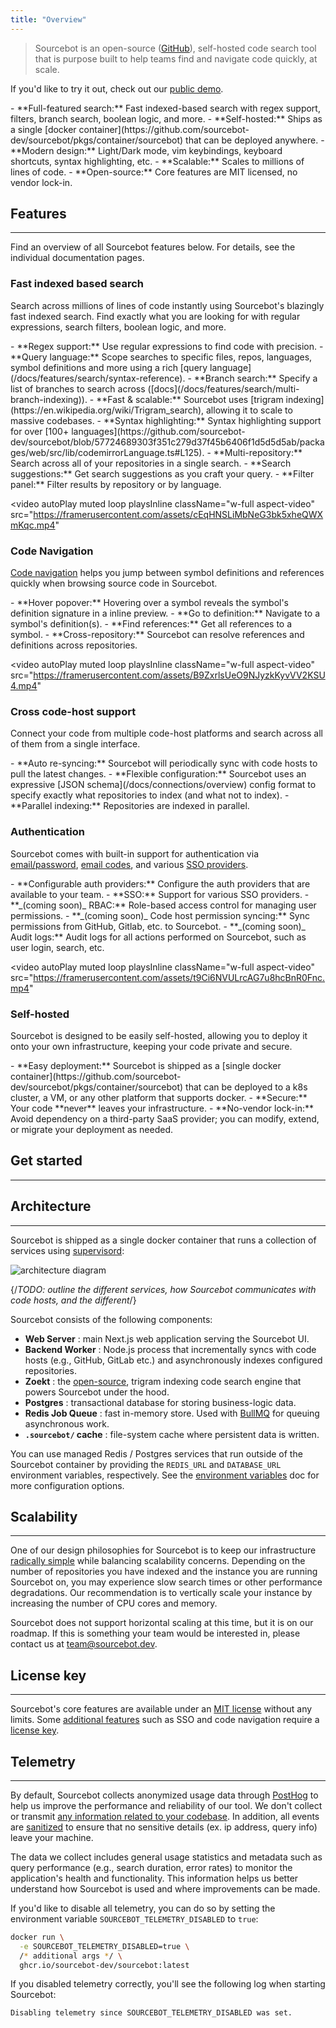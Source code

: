 ```yaml
---
title: "Overview"
---
```


> Sourcebot is an open-source ([GitHub](https://github.com/sourcebot-dev/sourcebot)), self-hosted code search tool that is purpose built to help teams find and navigate code quickly, at scale.

If you'd like to try it out, check out our [public demo](https://demo.sourcebot.dev/).

<AccordionGroup>
  <Accordion title="Why Sourcebot?">
    - **Full-featured search:** Fast indexed-based search with regex support, filters, branch search, boolean logic, and more.
    - **Self-hosted:** Ships as a single [docker container](https://github.com/sourcebot-dev/sourcebot/pkgs/container/sourcebot) that can be deployed anywhere.
    - **Modern design:** Light/Dark mode, vim keybindings, keyboard shortcuts, syntax highlighting, etc.
    - **Scalable:** Scales to millions of lines of code.
    - **Open-source:** Core features are MIT licensed, no vendor lock-in.
  </Accordion>
</AccordionGroup>

## Features
---

<Info>
  Find an overview of all Sourcebot features below. For details, see the individual documentation pages.
</Info>

### Fast indexed based search

Search across millions of lines of code instantly using Sourcebot's blazingly fast indexed search. Find exactly what you are looking for with regular expressions, search filters, boolean logic, and more.

<Accordion title="Key benefits">
- **Regex support:** Use regular expressions to find code with precision.
- **Query language:** Scope searches to specific files, repos, languages, symbol definitions and more using a rich [query language](/docs/features/search/syntax-reference).
- **Branch search:** Specify a list of branches to search across ([docs](/docs/features/search/multi-branch-indexing)).
- **Fast & scalable:** Sourcebot uses [trigram indexing](https://en.wikipedia.org/wiki/Trigram_search), allowing it to scale to massive codebases.
- **Syntax highlighting:** Syntax highlighting support for over [100+ languages](https://github.com/sourcebot-dev/sourcebot/blob/57724689303f351c279d37f45b6406f1d5d5d5ab/packages/web/src/lib/codemirrorLanguage.ts#L125).
- **Multi-repository:** Search across all of your repositories in a single search.
- **Search suggestions:** Get search suggestions as you craft your query.
- **Filter panel:** Filter results by repository or by language.
</Accordion>

<video
  autoPlay
  muted
  loop
  playsInline
  className="w-full aspect-video"
  src="https://framerusercontent.com/assets/cEqHNSLiMbNeG3bk5xheQWXmKqc.mp4"
></video>

### Code Navigation

[Code navigation](/docs/features/code-navigation) helps you jump between symbol definitions and references quickly when browsing source code in Sourcebot.

<Accordion title="Key benefits">
- **Hover popover:** Hovering over a symbol reveals the symbol's definition signature in a inline preview.
- **Go to definition:** Navigate to a symbol's definition(s).
- **Find references:** Get all references to a symbol.
- **Cross-repository:** Sourcebot can resolve references and definitions across repositories.
</Accordion>

<video
  autoPlay
  muted
  loop
  playsInline
  className="w-full aspect-video"
  src="https://framerusercontent.com/assets/B9ZxrlsUeO9NJyzkKyvVV2KSU4.mp4"
></video>


### Cross code-host support

Connect your code from multiple code-host platforms and search across all of them from a single interface.

<Accordion title="Key benefits">
- **Auto re-syncing:** Sourcebot will periodically sync with code hosts to pull the latest changes.
- **Flexible configuration:** Sourcebot uses an expressive [JSON schema](/docs/connections/overview) config format to specify exactly what repositories to index (and what not to index).
- **Parallel indexing:** Repositories are indexed in parallel.
</Accordion>

<Columns cols={4}>
  <Tooltip tip="GitHub.com | Enterprise Server | Enterprise Cloud">
    <Card title="GitHub" img="/images/github.png" href="/docs/connections/github" />
  </Tooltip>
  <Tooltip tip="GitLab.com | Self Managed (CE & EE) | Dedicated">
    <Card title="GitLab" img="/images/gitlab.png" href="/docs/connections/gitlab" />
  </Tooltip>
  <Tooltip tip="Bitbucket cloud | Bitbucket Data Center">
    <Card title="BitBucket" img="/images/bitbucket.png" href="/docs/connections/bitbucket-cloud" />
  </Tooltip>
  <Tooltip tip="Gitea.com | Gitea Self-hosted">
    <Card title="Gitea" img="/images/gitea.png" href="/docs/connections/gitea" />
  </Tooltip>
  <Card title="Gerrit" img="/images/gerrit.png" href="/docs/connections/gerrit" />
  <Card title="Other Git Hosts" img="/images/git.png" href="/docs/connections/generic-git-host" />
  <Card title="Local Git Repos" img="/images/local.png" href="/docs/connections/local-repos" />
</Columns>


### Authentication

Sourcebot comes with built-in support for authentication via [email/password](/docs/configuration/auth/overview#email-%2F-password), [email codes](/docs/configuration/auth/overview#email-codes), and various [SSO providers](/docs/configuration/auth/overview#enterprise-authentication-providers).

<Accordion title="Key benefits">
- **Configurable auth providers:** Configure the auth providers that are available to your team.
- **SSO:** Support for various SSO providers.
- **_(coming soon)_ RBAC:** Role-based access control for managing user permissions.
- **_(coming soon)_ Code host permission syncing:** Sync permissions from GitHub, Gitlab, etc. to Sourcebot.
- **_(coming soon)_ Audit logs:** Audit logs for all actions performed on Sourcebot, such as user login, search, etc.
</Accordion>

<video
  autoPlay
  muted
  loop
  playsInline
  className="w-full aspect-video"
  src="https://framerusercontent.com/assets/t9Ci6NVULrcAG7u8hcBnR0Fnc.mp4"
></video>

### Self-hosted

Sourcebot is designed to be easily self-hosted, allowing you to deploy it onto your own infrastructure, keeping your code private and secure.

<Accordion title="Key benefits">
- **Easy deployment:** Sourcebot is shipped as a [single docker container](https://github.com/sourcebot-dev/sourcebot/pkgs/container/sourcebot) that can be deployed to a k8s cluster, a VM, or any other platform that supports docker.
- **Secure:** Your code **never** leaves your infrastructure.
- **No-vendor lock-in:** Avoid dependency on a third-party SaaS provider; you can modify, extend, or migrate your deployment as needed.
</Accordion>

## Get started
---

<CardGroup cols={2}>
    <Card horizontal title="Deployment guide ->" href="/docs/deployment-guide" />
    <Card horizontal title="Connecting your code ->" href="/docs/connections/overview" />
    <Card horizontal title="Search syntax reference ->" href="/docs/features/search/syntax-reference" />
    <Card horizontal title="Code navigation overview ->" href="/docs/features/code-navigation" />
</CardGroup>

## Architecture
---

Sourcebot is shipped as a single docker container that runs a collection of services using [supervisord](https://supervisord.org/):

![architecture diagram](/images/architecture_diagram.png)

{/*TODO: outline the different services, how Sourcebot communicates with code hosts, and the different*/}

Sourcebot consists of the following components:
- **Web Server** : main Next.js web application serving the Sourcebot UI.
- **Backend Worker** : Node.js process that incrementally syncs with code hosts (e.g., GitHub, GitLab etc.) and asynchronously indexes configured repositories.
- **Zoekt** : the [open-source](https://github.com/sourcegraph/zoekt), trigram indexing code search engine that powers Sourcebot under the hood.
- **Postgres** : transactional database for storing business-logic data.
- **Redis Job Queue** : fast in-memory store. Used with [BullMQ](https://docs.bullmq.io/) for queuing asynchronous work.
- **`.sourcebot/` cache** : file-system cache where persistent data is written.

You can use managed Redis / Postgres services that run outside of the Sourcebot container by providing the `REDIS_URL` and `DATABASE_URL` environment variables, respectively. See the [environment variables](/docs/configuration/environment-variables) doc for more configuration options.

## Scalability
---

One of our design philosophies for Sourcebot is to keep our infrastructure [radically simple](https://www.radicalsimpli.city/) while balancing scalability concerns. Depending on the number of repositories you have indexed and the instance you are running Sourcebot on, you may experience slow search times or other performance degradations. Our recommendation is to vertically scale your instance by increasing the number of CPU cores and memory.

Sourcebot does not support horizontal scaling at this time, but it is on our roadmap. If this is something your team would be interested in, please contact us at [team@sourcebot.dev](mailto:team@sourcebot.dev).

## License key
---

Sourcebot's core features are available under an [MIT license](https://github.com/sourcebot-dev/sourcebot/blob/HEAD/LICENSE) without any limits. Some [additional features](/docs/license-key#feature-availability) such as SSO and code navigation require a [license key](/docs/license-key).

<CardGroup cols={2}>
    <Card title="Pricing page" href="https://www.sourcebot.dev/pricing" />
    <Card title="Request trial key" href="https://www.sourcebot.dev/contact" />
</CardGroup>

## Telemetry
---

By default, Sourcebot collects anonymized usage data through [PostHog](https://posthog.com/) to help us improve the performance and reliability of our tool. We don't collect or transmit <a href="https://demo.sourcebot.dev/~/search?query=captureEvent%5C(%20repo%3Asourcebot">any information related to your codebase</a>. In addition, all events are [sanitized](https://github.com/sourcebot-dev/sourcebot/blob/HEAD/packages/web/src/app/posthogProvider.tsx) to ensure that no sensitive details (ex. ip address, query info) leave your machine. 

The data we collect includes general usage statistics and metadata such as query performance (e.g., search duration, error rates) to monitor the application's health and functionality. This information helps us better understand how Sourcebot is used and where improvements can be made.

If you'd like to disable all telemetry, you can do so by setting the environment variable `SOURCEBOT_TELEMETRY_DISABLED` to `true`:

```bash
docker run \
  -e SOURCEBOT_TELEMETRY_DISABLED=true \
  /* additional args */ \
  ghcr.io/sourcebot-dev/sourcebot:latest
```

If you disabled telemetry correctly, you'll see the following log when starting Sourcebot:

```sh
Disabling telemetry since SOURCEBOT_TELEMETRY_DISABLED was set.
```